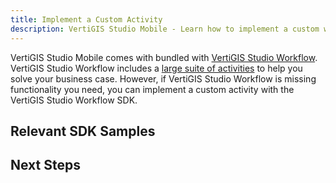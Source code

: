```yaml
---
title: Implement a Custom Activity
description: VertiGIS Studio Mobile - Learn how to implement a custom workflow activity
---
```



VertiGIS Studio Mobile comes with bundled with [VertiGIS Studio Workflow](https://www.vertigisstudio.com/products/vertigis-studio-workflow/). VertiGIS Studio Workflow includes a [large suite of activities](https://docs.vertigisstudio.com/workflow/latest/help/activity-reference.html) to help you solve your business case. However, if VertiGIS Studio Workflow is missing functionality you need, you can implement a custom activity with the VertiGIS Studio Workflow SDK.

## Relevant SDK Samples

<RelevantWorkflowSamples />

## Next Steps

<UseCaseContainer>
    <UseCaseCard
        title="VertiGIS Studio Workflow SDK"
        description="Learn more about the VertiGIS Studio Workflow SDK"
        link={useBaseUrl("docs/workflow/overview")}
    />
    <UseCaseCard
        title="Implement a Custom Activity"
        description="Learn how to build a custom workflow activity"
        link={useBaseUrl("docs/workflow/sdk-mobile-create-activity")}
    />
</UseCaseContainer>
